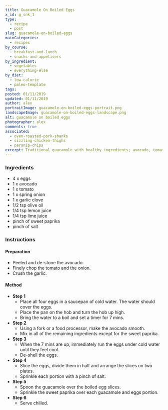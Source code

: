 ```yaml
---
title: Guacamole On Boiled Eggs
x_id: g_snk_1
type:
  - recipe
  - post
slug: guacamole-on-boiled-eggs
mainCategories: 
  - recipes
by_course:
  - breakfast-and-lunch
  - snacks-and-appetisers
by_ingredient:
  - vegetables
  - everything-else
by_diet:
  - low-calorie
  - paleo-template
tags: 
posted: 01/11/2019
updated: 01/11/2019
author: alex
portraitImage: guacamole-on-boiled-eggs-portrait.png
landscapeImage: guacamole-on-boiled-eggs-landscape.png
alt: guacamole on boiled eggs
photographer: alex
comments: true
associated: 
  - oven-roasted-pork-shanks
  - sizzling-chicken-thighs
  - parsnip-chips
excerpt: Traditional guacamole with healthy ingredients; avocado, tomato and onion with a few herbs over perfectly boiled eggs.
---
```


<Ingredients>

### Ingredients
    
  - 4 x eggs
  - 1 x avocado
  - 1 x tomato
  - 1 x spring onion 
  - 1 x garlic clove
  - 1/2 tsp olive oil
  - 1/4 tsp lemon juice
  - 1/4 tsp lime juice
  - pinch of sweet paprika
  - pinch of salt

</Ingredients>

<Instructions>

### Instructions

#### Preparation

  - Peeled and de-stone the avocado.
  - Finely chop the tomato and the onion.
  - Crush the garlic.

#### Method

  - **Step 1**
    - Place all four eggs in a saucepan of cold water. The water should cover the eggs.
    - Place the pan on the hob and turn the hob up high.
    - Bring the water to a boil and set a timer for 7 mins.
  - **Step 2**
    - Using a fork or a food processor, make the avocado smooth.
    - Mix in all of the remaining ingredients except for the sweet paprika.
  - **Step 3**
    - When the 7 mins are up, immediately run the eggs under cold water until they feel cool.
    - De-shell the eggs.
  - **Step 4**
    - Slice the eggs, divide them in half and arrange the slices on two plates.
    - Sprinkle each portion with a pinch of salt.
  - **Step 5**
    - Spoon the guacamole over the boiled egg slices.
    - Sprinkle the sweet paprika over each guacamole and eggs portion.
  - **Step 6**
    - Serve chilled.

</Instructions>



